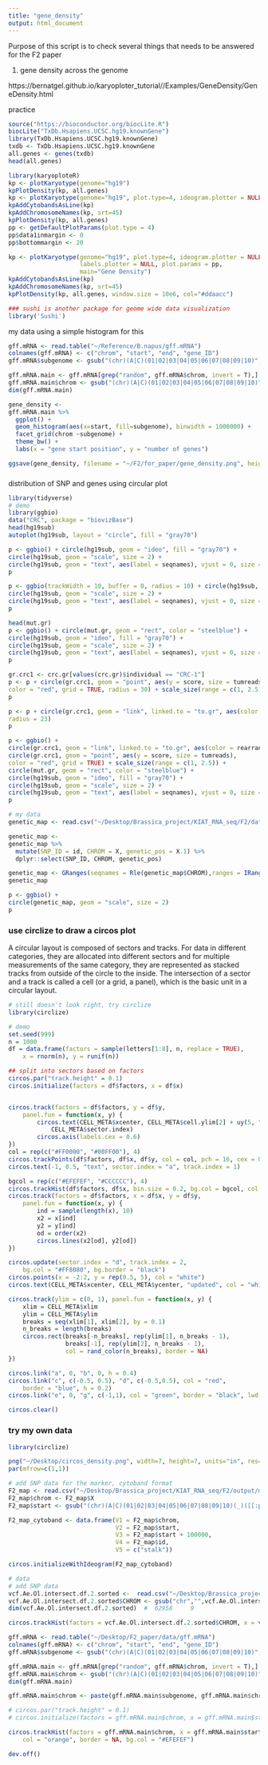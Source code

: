 ```yaml
---
title: "gene_density"
output: html_document
---
```


Purpose of this script is to check several things that needs to be answered for the F2 paper 

1) gene density across the genome 

https://bernatgel.github.io/karyoploter_tutorial//Examples/GeneDensity/GeneDensity.html

practice 

```r
source("https://bioconductor.org/biocLite.R")
biocLite("TxDb.Hsapiens.UCSC.hg19.knownGene")
library(TxDb.Hsapiens.UCSC.hg19.knownGene)
txdb <- TxDb.Hsapiens.UCSC.hg19.knownGene
all.genes <- genes(txdb)
head(all.genes)

library(karyoploteR)
kp <- plotKaryotype(genome="hg19")
kpPlotDensity(kp, all.genes)
kp <- plotKaryotype(genome="hg19", plot.type=4, ideogram.plotter = NULL, labels.plotter = NULL)
kpAddCytobandsAsLine(kp)
kpAddChromosomeNames(kp, srt=45)
kpPlotDensity(kp, all.genes)
pp <- getDefaultPlotParams(plot.type = 4)
pp$data1inmargin <- 0
pp$bottommargin <- 20

kp <- plotKaryotype(genome="hg19", plot.type=4, ideogram.plotter = NULL,
                    labels.plotter = NULL, plot.params = pp,
                    main="Gene Density")
kpAddCytobandsAsLine(kp)
kpAddChromosomeNames(kp, srt=45)
kpPlotDensity(kp, all.genes, window.size = 10e6, col="#ddaacc")

### sushi is another package for geome wide data visualization 
library('Sushi')
```

my data using a simple histogram for this 

```r
gff.mRNA <- read.table("~/Reference/B.napus/gff.mRNA")
colnames(gff.mRNA) <- c("chrom", "start", "end", "gene_ID")
gff.mRNA$subgenome <- gsub("(chr)(A|C)(01|02|03|04|05|06|07|08|09|10)", "\\2", gff.mRNA$chrom)

gff.mRNA.main <- gff.mRNA[grep("random", gff.mRNA$chrom, invert = T),]
gff.mRNA.main$chrom <- gsub("(chr)(A|C)(01|02|03|04|05|06|07|08|09|10)", "\\3", gff.mRNA.main$chrom)
dim(gff.mRNA.main) 

gene_density <- 
gff.mRNA.main %>% 
  ggplot() + 
  geom_histogram(aes(x=start, fill=subgenome), binwidth = 1000000) + 
  facet_grid(chrom ~subgenome) + 
  theme_bw() + 
  labs(x = "gene start position", y = "number of genes") 

ggsave(gene_density, filename = "~/F2/for_paper/gene_density.png", height = 8, width = 12)  
```

###

distribution of SNP and genes using circular plot 
```r
library(tidyverse)
# demo 
library(ggbio)
data("CRC", package = "biovizBase")
head(hg19sub)
autoplot(hg19sub, layout = "circle", fill = "gray70")

p <- ggbio() + circle(hg19sub, geom = "ideo", fill = "gray70") +
circle(hg19sub, geom = "scale", size = 2) +
circle(hg19sub, geom = "text", aes(label = seqnames), vjust = 0, size = 3)
p 

p <- ggbio(trackWidth = 10, buffer = 0, radius = 10) + circle(hg19sub, geom = "ideo", fill = "gray70") +
circle(hg19sub, geom = "scale", size = 2) +
circle(hg19sub, geom = "text", aes(label = seqnames), vjust = 0, size = 3)
p

head(mut.gr)
p <- ggbio() + circle(mut.gr, geom = "rect", color = "steelblue") +
circle(hg19sub, geom = "ideo", fill = "gray70") +
circle(hg19sub, geom = "scale", size = 2) +
circle(hg19sub, geom = "text", aes(label = seqnames), vjust = 0, size = 3)
p

gr.crc1 <- crc.gr[values(crc.gr)$individual == "CRC-1"]
p <- p + circle(gr.crc1, geom = "point", aes(y = score, size = tumreads),
color = "red", grid = TRUE, radius = 30) + scale_size(range = c(1, 2.5))
p

p <- p + circle(gr.crc1, geom = "link", linked.to = "to.gr", aes(color = rearrangements),
radius = 23)
p

p <- ggbio() +
circle(gr.crc1, geom = "link", linked.to = "to.gr", aes(color = rearrangements)) +
circle(gr.crc1, geom = "point", aes(y = score, size = tumreads),
color = "red", grid = TRUE) + scale_size(range = c(1, 2.5)) +
circle(mut.gr, geom = "rect", color = "steelblue") +
circle(hg19sub, geom = "ideo", fill = "gray70") +
circle(hg19sub, geom = "scale", size = 2) +
circle(hg19sub, geom = "text", aes(label = seqnames), vjust = 0, size = 3)
p

# my data 
genetic_map <- read.csv("~/Desktop/Brassica_project/KIAT_RNA_seq/F2/data/QTL_analysis/LG.f2.madmapper.final_gen_revised_flipped_C05C08.csv") 

genetic_map <- 
genetic_map %>% 
  mutate(SNP_ID = id, CHROM = X, genetic_pos = X.1) %>% 
  dplyr::select(SNP_ID, CHROM, genetic_pos) 

genetic_map <- GRanges(seqnames = Rle(genetic_map$CHROM),ranges = IRanges(start = genetic_map$genetic_pos, end = genetic_map$genetic_pos))
genetic_map

p <- ggbio() + 
circle(genetic_map, geom = "scale", size = 2) 
p   
```

### use circlize to draw a circos plot 

A circular layout is composed of sectors and tracks. For data in different categories, they are allocated into different sectors and for multiple measurements of the same category, they are represented as stacked tracks from outside of the circle to the inside. The intersection of a sector and a track is called a cell (or a grid, a panel), which is the basic unit in a circular layout. 

```r
# still doesn't look right, try circlize 
library(circlize) 

# demo
set.seed(999)
n = 1000
df = data.frame(factors = sample(letters[1:8], n, replace = TRUE),
    x = rnorm(n), y = runif(n))

## split into sectors based on factors
circos.par("track.height" = 0.1)
circos.initialize(factors = df$factors, x = df$x) 


circos.track(factors = df$factors, y = df$y,
    panel.fun = function(x, y) {
        circos.text(CELL_META$xcenter, CELL_META$cell.ylim[2] + uy(5, "mm"), 
            CELL_META$sector.index)
        circos.axis(labels.cex = 0.6)
})
col = rep(c("#FF0000", "#00FF00"), 4)
circos.trackPoints(df$factors, df$x, df$y, col = col, pch = 16, cex = 0.5)
circos.text(-1, 0.5, "text", sector.index = "a", track.index = 1)

bgcol = rep(c("#EFEFEF", "#CCCCCC"), 4)
circos.trackHist(df$factors, df$x, bin.size = 0.2, bg.col = bgcol, col = NA)
circos.track(factors = df$factors, x = df$x, y = df$y,
    panel.fun = function(x, y) {
        ind = sample(length(x), 10)
        x2 = x[ind]
        y2 = y[ind]
        od = order(x2)
        circos.lines(x2[od], y2[od])
})

circos.update(sector.index = "d", track.index = 2, 
    bg.col = "#FF8080", bg.border = "black")
circos.points(x = -2:2, y = rep(0.5, 5), col = "white")
circos.text(CELL_META$xcenter, CELL_META$ycenter, "updated", col = "white")

circos.track(ylim = c(0, 1), panel.fun = function(x, y) {
    xlim = CELL_META$xlim
    ylim = CELL_META$ylim
    breaks = seq(xlim[1], xlim[2], by = 0.1)
    n_breaks = length(breaks)
    circos.rect(breaks[-n_breaks], rep(ylim[1], n_breaks - 1),
                breaks[-1], rep(ylim[2], n_breaks - 1),
                col = rand_color(n_breaks), border = NA)
})

circos.link("a", 0, "b", 0, h = 0.4)
circos.link("c", c(-0.5, 0.5), "d", c(-0.5,0.5), col = "red",
    border = "blue", h = 0.2)
circos.link("e", 0, "g", c(-1,1), col = "green", border = "black", lwd = 2, lty = 2)

circos.clear() 
```

### try my own data 

```r
library(circlize)

png("~/Desktop/circos_density.png", width=7, height=7, units="in", res=300)
par(mfrow=c(1,1)) 

# add SNP data for the marker, cytoband format 
F2_map <- read.csv("~/Desktop/Brassica_project/KIAT_RNA_seq/F2/output/missing_rate_0.10/LG.f2.madmapper.final.flipped_gen_C05C08.csv_gen.csv")
F2_map$chrom <- F2_map$X
F2_map$start <- gsub("(chr)(A|C)(01|02|03|04|05|06|07|08|09|10)(_)([[:print:]]+)", "\\5", F2_map$id) %>% as.numeric()

F2_map_cytoband <- data.frame(V1 = F2_map$chrom, 
                              V2 = F2_map$start,
                              V3 = F2_map$start + 100000, 
                              V4 = F2_map$id, 
                              V5 = c("stalk"))

circos.initializeWithIdeogram(F2_map_cytoband)  

# data 
# add SNP data 
vcf.Ae.Ol.intersect.df.2.sorted <-  read.csv("~/Desktop/Brassica_project/KIAT_RNA_seq/parent_SNP/output/vcf.Ae.Ol.intersect.df.2.csv")
vcf.Ae.Ol.intersect.df.2.sorted$CHROM <- gsub("chr","",vcf.Ae.Ol.intersect.df.2.sorted$CHROM)
dim(vcf.Ae.Ol.intersect.df.2.sorted)  #  62958     9 

circos.trackHist(factors = vcf.Ae.Ol.intersect.df.2.sorted$CHROM, x = vcf.Ae.Ol.intersect.df.2.sorted$POS, bin.size = 1000000, col = "blue", border = NA, bg.col = "#EFEFEF")  

gff.mRNA <- read.table("~/Desktop/F2_paper/data/gff.mRNA")
colnames(gff.mRNA) <- c("chrom", "start", "end", "gene_ID")
gff.mRNA$subgenome <- gsub("(chr)(A|C)(01|02|03|04|05|06|07|08|09|10)", "\\2", gff.mRNA$chrom)

gff.mRNA.main <- gff.mRNA[grep("random", gff.mRNA$chrom, invert = T),]
gff.mRNA.main$chrom <- gsub("(chr)(A|C)(01|02|03|04|05|06|07|08|09|10)", "\\3", gff.mRNA.main$chrom)
dim(gff.mRNA.main) 

gff.mRNA.main$chrom <- paste(gff.mRNA.main$subgenome, gff.mRNA.main$chrom, sep = "")

# circos.par("track.height" = 0.1)
# circos.initialize(factors = gff.mRNA.main$chrom, x = gff.mRNA.main$start)

circos.trackHist(factors = gff.mRNA.main$chrom, x = gff.mRNA.main$start, bin.size = 1000000, 
    col = "orange", border = NA, bg.col = "#EFEFEF") 

dev.off()    
```


